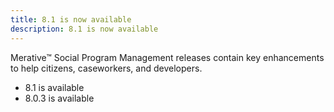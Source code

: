 ```yaml
---
title: 8.1 is now available
description: 8.1 is now available
---
```


 Merative™ Social Program Management releases contain key enhancements to help citizens, caseworkers, and developers.

* <Link to="/spm/announcements/810_announcement">8.1 is available</Link>

* <Link to="/spm/announcements/803_announcement">8.0.3 is available</Link>
